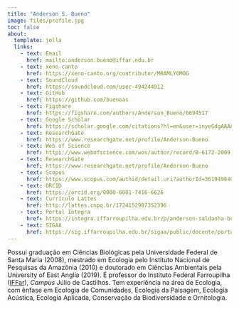 ---
title: "Anderson S. Bueno"
image: files/profile.jpg
toc: false
about: 
  template: jolla
  links:
    - text: Email
      href: mailto:anderson.bueno@iffar.edu.br
    - text: xeno-canto
      href: https://xeno-canto.org/contributor/MRAMLYOMOG
    - text: SoundCloud
      href: https://soundcloud.com/user-494244912
    - text: GitHub
      href: https://github.com/buenoas
    - text: Figshare
      href: https://figshare.com/authors/Anderson_Bueno/6694517
    - text: Google Scholar
      href: https://scholar.google.com/citations?hl=en&user=inyeGdgAAAAJ
    - text: ResearchGate
      href: https://www.researchgate.net/profile/Anderson-Bueno
    - text: Web of Science
      href: https://www.webofscience.com/wos/author/record/B-6172-2009
    - text: ResearchGate
      href: https://www.researchgate.net/profile/Anderson-Bueno
    - text: Scopus
      href: https://www.scopus.com/authid/detail.uri?authorId=36194984000
    - text: ORCID
      href: https://orcid.org/0000-0001-7416-6626
    - text: Currículo Lattes
      href: http://lattes.cnpq.br/1724152987352396
    - text: Portal Integra
      href: https://integra.iffarroupilha.edu.br/p/anderson-saldanha-bueno
    - text: SIGAA
      href: https://sig.iffarroupilha.edu.br/sigaa/public/docente/portal.jsf?siape=1811816
---

Possui graduação em Ciências Biológicas pela Universidade Federal de Santa Maria (2008), mestrado em Ecologia pelo Instituto Nacional de Pesquisas da Amazônia (2010) e doutorado em Ciências Ambientais pela University of East Anglia (2019). É professor do Instituto Federal Farroupilha ([IFFar](https://www.iffar.edu.br/portal?view=default)), *Campus* Júlio de Castilhos. Tem experiência na área de Ecologia, com ênfase em Ecologia de Comunidades, Ecologia da Paisagem, Ecologia Acústica, Ecologia Aplicada, Conservação da Biodiversidade e Ornitologia.

